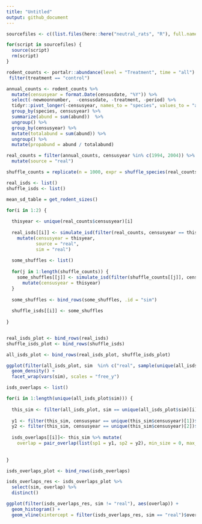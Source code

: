 ```yaml
---
title: "Untitled"
output: github_document
---
```

```r
sourcefiles <- c((list.files(here::here("neutral_rats", "R"), full.names = T)), (list.files(here::here("neutral_rats", "games"), full.names = T)))

for(script in sourcefiles) {
  source(script)
  rm(script)
}

rodent_counts <- portalr::abundance(level = "Treatment", time = "all")  %>%
 filter(treatment == "control")

annual_counts <- rodent_counts %>%
  mutate(censusyear = format.Date(censusdate, "%Y")) %>%
  select(-newmoonnumber,  -censusdate, -treatment, -period) %>%
  tidyr::pivot_longer(-censusyear, names_to = "species", values_to = "abund") %>%
  group_by(species, censusyear) %>%
  summarize(abund = sum(abund))  %>%
  ungroup() %>%
  group_by(censusyear) %>%
  mutate(totalabund = sum(abund)) %>%
  ungroup() %>%
  mutate(propabund = abund / totalabund)

real_counts = filter(annual_counts, censusyear %in% c(1994, 2004)) %>%
  mutate(source = "real")

shuffle_counts = replicate(n = 1000, expr = shuffle_species(real_counts), simplify = F)

real_isds <- list() 
shuffle_isds <- list()

mean_sd_table = get_rodent_sizes()

for(i in 1:2) {
  
  thisyear <- unique(real_counts$censusyear)[i]
  
  real_isds[[i]] <- simulate_isd(filter(real_counts, censusyear == thisyear), mean_sd_table = mean_sd_table) %>%
    mutate(censusyear = thisyear,
           source = "real", 
           sim = "real")
  
  some_shuffles <- list()
  
  for(j in 1:length(shuffle_counts)) {
    some_shuffles[[j]] <- simulate_isd(filter(shuffle_counts[[j]], censusyear == thisyear), mean_sd_table = mean_sd_table) %>%
      mutate(censusyear = thisyear)
  }
  
  some_shuffles <- bind_rows(some_shuffles, .id = "sim")
  
  shuffle_isds[[i]] <- some_shuffles
  
}


real_isds_plot <- bind_rows(real_isds) 
shuffle_isds_plot <- bind_rows(shuffle_isds)

all_isds_plot <- bind_rows(real_isds_plot, shuffle_isds_plot)

ggplot(filter(all_isds_plot, sim  %in% c("real", sample(unique(all_isds_plot$sim), size = 9, replace = F))), aes(logwgt, color = censusyear)) +
  geom_density() +
  facet_wrap(vars(sim), scales = "free_y")

isds_overlaps <- list()

for(i in 1:length(unique(all_isds_plot$sim))) {
  
  this_sim <- filter(all_isds_plot, sim == unique(all_isds_plot$sim)[i])
  
  y1 <- filter(this_sim, censusyear == unique(this_sim$censusyear)[1])$logwgt
  y2 <- filter(this_sim, censusyear == unique(this_sim$censusyear)[2])$logwgt
  
  isds_overlaps[[i]]<- this_sim %>% mutate(
    overlap = pair_overlap(list(sp1 = y1, sp2 = y2), min_size = 0, max_size = max(all_isds_plot$logwgt) * 1.1))
  
  
}

isds_overlaps_plot <- bind_rows(isds_overlaps)

isds_overlaps_res <- isds_overlaps_plot %>%
  select(sim, overlap) %>%
  distinct()

ggplot(filter(isds_overlaps_res, sim != "real"), aes(overlap)) +
  geom_histogram() +
  geom_vline(xintercept = filter(isds_overlaps_res, sim == "real")$overlap)


```